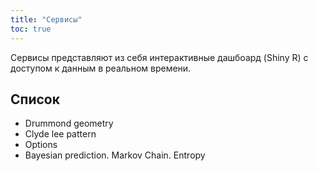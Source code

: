 ---
title: "Сервисы"
toc: true
---

Cервисы представляют из себя интерактивные дашбоард (Shiny R) c доступом к данным в реальном времени.


## Список

* Drummond geometry
* Clyde lee pattern
* Options
* Bayesian prediction. Markov Chain. Entropy
